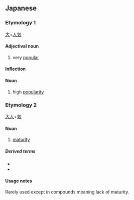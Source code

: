 ==Japanese==
{{ja-kanjitab|大|人|気}}

===Etymology 1===
[[大]]+[[人気]]

====Adjectival noun====
{{ja-adj|だいにんき|decl=na}}

# very [[popular]]

====Inflection====
{{ja-na|大人気|だいにんき|daininki}}

====Noun====
{{ja-noun|だいにんき}}

# high [[popularity]]

===Etymology 2===
[[大人]]+[[気]]

====Noun====
{{ja-noun|おとなげ}}

# [[maturity]]

=====Derived terms=====
* {{l|ja|大人気ない}}
* {{l|ja|大人気のない}}

====Usage notes====
Rarely used except in compounds meaning lack of maturity.